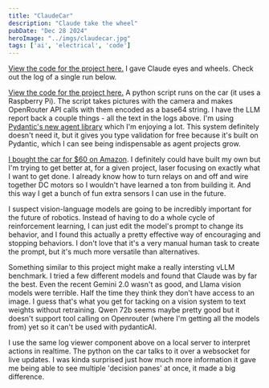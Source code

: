 ```yaml
---
title: "ClaudeCar"
description: "Claude take the wheel"
pubDate: "Dec 28 2024"
heroImage: "../imgs/claudecar.jpg"
tags: ['ai', 'electrical', 'code']
---
```


[View the code for the project here.](https://github.com/pwspen/vlmcar)
I gave Claude eyes and wheels. Check out the log of a single run below.


<LogViewer mode="playback" logs_fpath="/test_log.json" client:load />

[View the code for the project here.](https://github.com/pwspen/vlmcar)
A python script runs on the car (it uses a Raspberry Pi). The script takes pictures with the camera
and makes OpenRouter API calls with them encoded as a base64 string. I have the LLM report back a couple things -
all the text in the logs above. I'm using [Pydantic's new agent library](https://ai.pydantic.dev/) which
I'm enjoying a lot. This system definitely doesn't need it, but it gives you type validation for free
because it's built on Pydantic, which I can see being indispensable as agent projects grow.

[I bought the car for $60 on Amazon](https://www.amazon.com/Freenove-Raspberry-Tracking-Avoidance-Ultrasonic/dp/B07YD2LT9D).
I definitely could have built my own but I'm trying to get better at, for a given project, laser
focusing on exactly what I want to get done. I already know how to turn relays on and off
and wire together DC motors so I wouldn't have learned a ton from building it. And this way
I get a bunch of fun extra sensors I can use in the future.

I suspect vision-language models are going to be incredibly important for the future of robotics. Instead of having to do
a whole cycle of reinforcement learning, I can just edit the model's prompt to change its behavior, and I found this
actually a pretty effective way of encouraging and stopping behaviors. I don't love that it's a very manual human task
to create the prompt, but it's much more versatile than alternatives.

Something similar to this project might make a really intersting vLLM benchmark. I tried a few different models
and found that Claude was by far the best. Even the recent Gemini 2.0 wasn't as good, and Llama vision models were
terrible. Half the time they think they don't have access to an image. I guess that's what you get for tacking on
a vision system to text weights without retraining. Qwen 72b seems maybe pretty good but it doesn't support tool calling
on Openrouter (where I'm getting all the models from) yet so it can't be used with pydanticAI.

I use the same log viewer component above on a local server to interpret actions in realtime. The python on the car talks
to it over a websocket for live updates. I was kinda surprised just how much more information it gave me being able to see
multiple 'decision panes' at once, it made a big difference.